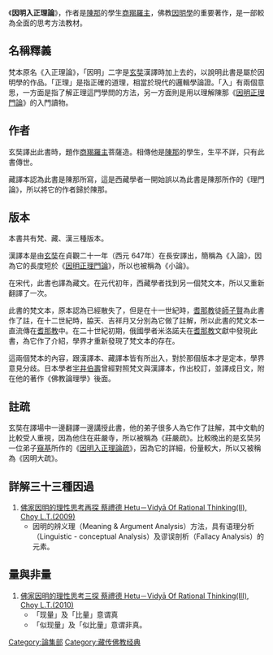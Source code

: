 {{佛教}}

《'''因明入正理論'''》，作者是[[陳那|陳那]]的學生[[商羯羅主|商羯羅主]]，佛教[[因明學|因明學]]的重要著作，是一部較為全面的思考方法教材。

==名稱釋義==
梵本原名《入正理論》，「因明」二字是[[玄奘|玄奘]]漢譯時加上去的，以說明此書是屬於因明學的作品。「正理」是指正確的道理，相當於現代的邏輯學論證。「入」有兩個意思，一方面是指了解正理這門學問的方法，另一方面則是用以理解陳那《[[因明正理門論|因明正理門論]]》的入門讀物。

==作者==
玄奘譯出此書時，題作[[商羯羅主|商羯羅主]]菩薩造。相傳他是[[陳那|陳那]]的學生，生平不詳，只有此書傳世。

藏譯本認為此書是陳那所寫，這是西藏學者一開始誤以為此書是陳那所作的《理門論》，所以將它的作者歸於陳那。

==版本==
本書共有梵、藏、漢三種版本。

漢譯本是由[[玄奘|玄奘]]在貞觀二十一年（西元 647年）在長安譯出，簡稱為《入論》，因為它的長度短於《[[因明正理門論|因明正理門論]]》，所以也被稱為《小論》。

在宋代，此書也譯為藏文。在元代初年，西藏學者找到另一個梵文本，所以又重新翻譯了一次。

此書的梵文本，原本認為已經散失了，但是在十一世紀時，[[耆那教|耆那教]]徒[[師子賢|師子賢]]為此書作了註，在十二世紀時，脇天、吉祥月又分別為它做了註解，所以此書的梵文本一直流傳在[[耆那教|耆那教]]中。在二十世紀初期，俄國學者米洛諾夫在[[耆那教|耆那教]]文獻中發現此書，為它作了介紹，學界才重新發現了梵文本的存在。

這兩個梵本的內容，跟漢譯本、藏譯本皆有所出入，對於那個版本才是定本，學界意見分歧。日本學者[[宇井伯壽|宇井伯壽]]曾經對照梵文與漢譯本，作出校訂，並譯成日文，附在他的著作《佛教論理學》後面。

==註疏==
玄奘在譯場中一邊翻譯一邊講授此書，他的弟子很多人為它作了註解，其中文軌的比較受人重視，因為他住在莊嚴寺，所以被稱為《莊嚴疏》。比較晚出的是玄奘另一位弟子[[窺基|窺基]]所作的《[[因明入正理論疏|因明入正理論疏]]》，因為它的詳細，份量較大，所以又被稱為《因明大疏》。

==詳解三十三種因過==
#[http://www.choylaitack.com/?p=99 佛家因明的理性思考再探 蔡禮德 Hetu－Vidyā Of Rational Thinking(II), Choy L.T.(2009)] {{Wayback|url=http://www.choylaitack.com/?p=99 |date=20190516083222 }}
#*因明的辨义理（Meaning & Argument Analysis）方法，具有语理分析（Linguistic - conceptual Analysis）及谬误剖析（Fallacy Analysis）的元素。

==量與非量==
#[http://www.choylaitack.com/?p=99 佛家因明的理性思考三探 蔡禮德 Hetu－Vidyā Of Rational Thinking(III), Choy L.T.(2010)] {{Wayback|url=http://www.choylaitack.com/?p=99 |date=20190516083222 }}
#*「现量」及「比量」意谓真
#*「似现量」及「似比量」意谓非真。
 
{{Wikisource|因明入正理論=}}
{{China-buddhism-book-lunji}}
[[Category:論集部|Category:論集部]]
[[Category:藏传佛教经典|Category:藏传佛教经典]]
